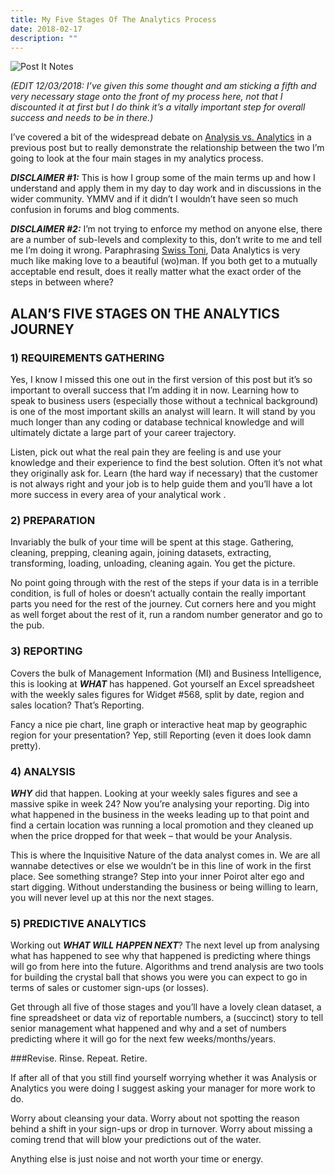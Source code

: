 ```yaml
---
title: My Five Stages Of The Analytics Process
date: 2018-02-17
description: ""
---
```

![Post It Notes](./post-it-notes.jpg)

_(EDIT 12/03/2018: I&#8217;ve given this some thought and am sticking a fifth and very necessary stage onto the front of my process here, not that I discounted it at first but I do think it&#8217;s a vitally important step for overall success and needs to be in there.)_

I’ve covered a bit of the widespread debate on [Analysis vs. Analytics][1] in a previous post but to really demonstrate the relationship between the two I’m going to look at the four main stages in my analytics process.

_**DISCLAIMER #1:**_ This is how I group some of the main terms up and how I understand and apply them in my day to day work and in discussions in the wider community. YMMV and if it didn’t I wouldn’t have seen so much confusion in forums and blog comments.

_**DISCLAIMER #2:**_ I’m not trying to enforce my method on anyone else, there are a number of sub-levels and complexity to this, don’t write to me and tell me I’m doing it wrong. Paraphrasing [Swiss Toni][2], Data Analytics is very much like making love to a beautiful (wo)man. If you both get to a mutually acceptable end result, does it really matter what the exact order of the steps in between where?

## ALAN’S FIVE STAGES ON THE ANALYTICS JOURNEY

### 1) REQUIREMENTS GATHERING

Yes, I know I missed this one out in the first version of this post but it&#8217;s so important to overall success that I&#8217;m adding it in now. Learning how to speak to business users (especially those without a technical background) is one of the most important skills an analyst will learn. It will stand by you much longer than any coding or database technical knowledge and will ultimately dictate a large part of your career trajectory.

Listen, pick out what the real pain they are feeling is and use your knowledge and their experience to find the best solution. Often it&#8217;s not what they originally ask for. Learn (the hard way if necessary) that the customer is not always right and your job is to help guide them and you&#8217;ll have a lot more success in every area of your analytical work .

### 2) PREPARATION

Invariably the bulk of your time will be spent at this stage. Gathering, cleaning, prepping, cleaning again, joining datasets, extracting, transforming, loading, unloading, cleaning again. You get the picture.

No point going through with the rest of the steps if your data is in a terrible condition, is full of holes or doesn’t actually contain the really important parts you need for the rest of the journey. Cut corners here and you might as well forget about the rest of it, run a random number generator and go to the pub.

### 3) REPORTING

Covers the bulk of Management Information (MI) and Business Intelligence, this is looking at _**WHAT**_ has happened. Got yourself an Excel spreadsheet with the weekly sales figures for Widget #568, split by date, region and sales location? That’s Reporting.

Fancy a nice pie chart, line graph or interactive heat map by geographic region for your presentation? Yep, still Reporting (even it does look damn pretty).

### 4) ANALYSIS

_**WHY**_ did that happen. Looking at your weekly sales figures and see a massive spike in week 24? Now you’re analysing your reporting. Dig into what happened in the business in the weeks leading up to that point and find a certain location was running a local promotion and they cleaned up when the price dropped for that week – that would be your Analysis.

This is where the Inquisitive Nature of the data analyst comes in. We are all wannabe detectives or else we wouldn’t be in this line of work in the first place. See something strange? Step into your inner Poirot alter ego and start digging. Without understanding the business or being willing to learn, you will never level up at this nor the next stages.

### 5) PREDICTIVE ANALYTICS

Working out _**WHAT WILL HAPPEN NEXT**_? The next level up from analysing what has happened to see why that happened is predicting where things will go from here into the future. Algorithms and trend analysis are two tools for building the crystal ball that shows you were you can expect to go in terms of sales or customer sign-ups (or losses).


Get through all five of those stages and you’ll have a lovely clean dataset, a fine spreadsheet or data viz of reportable numbers, a (succinct) story to tell senior management what happened and why and a set of numbers predicting where it will go for the next few weeks/months/years.

###Revise. Rinse. Repeat. Retire.

If after all of that you still find yourself worrying whether it was Analysis or Analytics you were doing I suggest asking your manager for more work to do.

Worry about cleansing your data. Worry about not spotting the reason behind a shift in your sign-ups or drop in turnover. Worry about missing a coming trend that will blow your predictions out of the water.

Anything else is just noise and not worth your time or energy.

 [1]: https://alanhylands.com/articles/data-analytics-vs-analysis-whats-the-difference/
 [2]: https://en.wikipedia.org/wiki/Swiss_Toni
